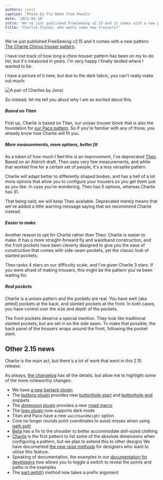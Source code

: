 ```yaml
---
authors: joost
caption: 'Photo by Flo Dahm from Pexels'
date: '2021-04-18'
intro: "We've just published FreeSewing v2.15 and it comes with a new pattern: The Charlie Chinos trouser pattern ."
title: 'Charlie Chinos: who wants some new trousers?'
---
```


We've just published FreeSewing v2.15 and it comes with a new pattern: [The
Charlie Chinos trouser pattern](/designs/charlie/).

<!-- truncate -->

I have lost track of how long a chino trouser pattern has been on my to-do
list, but it's measured in years. I'm very happy I finally landed where I
wanted to be.

I have a picture of it here, but due to the dark fabric, you can't really make
out much:

![A pair of Charlies by
Joost](https://posts.freesewing.org/uploads/joost_b8dee41025.jpg)

So instead, let me tell you about why I am so excited about this.

##### Based on Titan

First up, Charlie is based on Titan, our unisex trouser block that is also the
foundation for [our Paco pattern](/designs/paco/). So if you're familiar with
any of those, you already know how Charlie will fit you.

##### More measurements, more options, better fit

As a token of how much I feel this is an improvement, I've deprecated
[Theo](/designs/theo/). Based on an Aldrich draft, Theo uses very few
measurements, and while that worked fine for a certain set of people, it's a
less versatile pattern.

Charlie will adapt better to differently shaped bodies, and has a hell of a lot
more options that allow you to configure your trousers so you get them just as
you like. In case you're wondering, Theo has 5 options, whereas Charlie has 31.

That being said, we will keep Theo available. Deprecated merely means that
we've added a little warning message saying that we recommend Charlie instead.

##### Easier to make

Another reason to opt for Charlie rather than Theo: Charlie is easier to make.
It has a more straight-forward fly and waistband construction, and the front
pockets have been cleverly designed to give you the ease of construction that
comes with side-seam pockets, yet the classic look of slanted pockets.

Theo ranks 4 stars on our difficulty scale, and I've given Charlie 3 stars. If
you were afraid of making trousers, this might be the pattern you've been
waiting for.

##### Real pockets

Charlie is a unisex pattern and the pockets are real. You have welt (aka
jetted) pockets at the back, and slanted pockets at the front. In both cases,
you have control over the size and depth of the pockets.

The front pockets deserve a special mention. They look like traditional slanted
pockets, but are set in on the side seam. To make that possible, the back panel
of the trousers wraps around the front, following the pocket slant.

## Other 2.15 news

Charlie is the main act, but there's a lot of work that went in this 2.15
release.

As always, [the
changelog](https://github.com/freesewing/freesewing/blob/develop/CHANGELOG.md)
has all the details, but allow me to highlight some of the more noteworthy
changes:

- We have [a new bartack
  plugin](https://freesewing.dev/reference/plugins/bartack/)
- The [buttons plugin](https://freesewing.dev/reference/plugins/buttons/)
  provides new
  [buttonhole-start](https://freesewing.dev/reference/snippets/buttonhole-start)
  and
  [buttonhole-end](https://freesewing.dev/reference/snippets/buttonhole-end)
  snippets
- The [dimension plugin](https://freesewing.dev/reference/plugins/dimension/)
  provides a new [rmad macro](https://freesewing.dev/reference/macros/rmad/)
- The [logo plugin](https://freesewing.dev/reference/plugins/logo/) now
  supports dark mode
- Titan and Paco have a new `waistbandHeight` option
- Core no longer rounds point coordinates to avoid misses when using
  [path.split](https://freesewing.dev/reference/api/path/split/)
- [Bella](/designs/bella/) has a fix to the shoulder to better accommodate
  doll-sized clothing
- [Charlie](/designs/charlie/) is the first pattern to list some of the
  absolute dimensions when configuring a pattern, but we plan to extend this
  to other designs We have documented [the new raise
  methods](https://freesewing.dev/reference/api/part/raise) for designers who
  want to utilize this feature.
- Speaking of documentation, the examples in our [documentation for
  developers](https://freesewing.dev/) now allows you to toggle a switch to
  reveal the points and paths in the examples
- The [part.getId()](https://freesewing.dev/reference/api/part/getid/) method
  now takes a prefix argument
